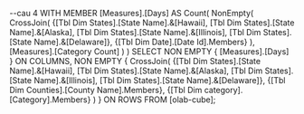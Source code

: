 --cau 4
WITH 
  MEMBER [Measures].[Days] AS Count(
    NonEmpty(
      CrossJoin(
        {[Tbl Dim States].[State Name].&[Hawaii], [Tbl Dim States].[State Name].&[Alaska], [Tbl Dim States].[State Name].&[Illinois], [Tbl Dim States].[State Name].&[Delaware]},
        {[Tbl Dim Date].[Date Id].Members}
      ),
      [Measures].[Category Count]
    )
  )
SELECT
  NON EMPTY { [Measures].[Days] } ON COLUMNS,
  NON EMPTY {
    CrossJoin(
      {[Tbl Dim States].[State Name].&[Hawaii], [Tbl Dim States].[State Name].&[Alaska], [Tbl Dim States].[State Name].&[Illinois], [Tbl Dim States].[State Name].&[Delaware]},
      {[Tbl Dim Counties].[County Name].Members},
      {[Tbl Dim category].[Category].Members} 
    )
  } ON ROWS
FROM [olab-cube];
